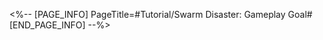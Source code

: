 <%-- [PAGE_INFO]
PageTitle=#Tutorial/Swarm Disaster: Gameplay Goal#
[END_PAGE_INFO] --%>
{{Tutorial
|sort      = 911901
|title     = Swarm Disaster: Gameplay Goal
|subtitle  = 
|type      = Simulated Universe
|about     = 
|image1    = Tutorial Swarm Disaster Gameplay Goal 1.png{{subst:void|<!--$UPLOAD:<<SpriteOutput/TutorialPic/TutorialPage_911901.png>-<Tutorial Swarm Disaster Gameplay Goal 1.png>-<Tutorial Files>>-->}}
|text1     = {{Color|h|nobold=1|Carry out}} the Trails of Pathstrider, {{Color|h|nobold=1|increase}} Communing Trail points, and {{Color|h|nobold=1|collect}} all chapters of the Swarm Disaster.
}}